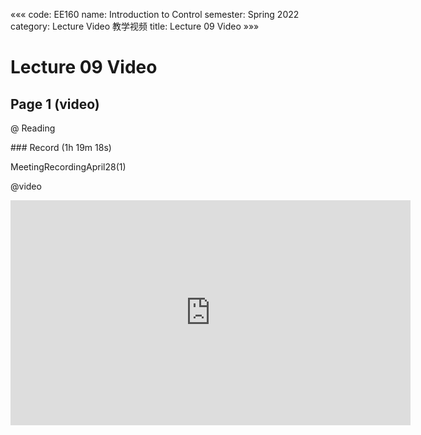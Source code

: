 «««
code: EE160
name: Introduction to Control
semester: Spring 2022
category: Lecture Video 教学视频
title: Lecture 09 Video
»»»

# Lecture 09 Video

## Page 1 (video)

@ Reading

<div class="markdown-body">
### Record (1h 19m 18s)

MeetingRecordingApril28(1)
</div>

@video

<iframe src="https://sbbrisk.com/e/f0jdf4uq6336.html" frameborder=0 marginwidth=0 marginheight=0 scrolling=no width=640 height=360 allowfullscreen></iframe>
